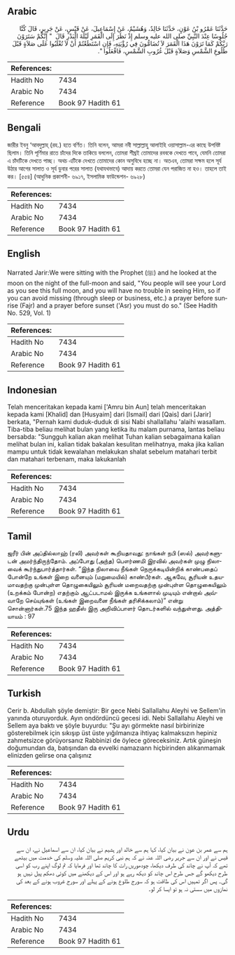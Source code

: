 ## Arabic


<div dir="rtl" lang="ar" style={{fontSize:'larger',backgroundColor:'#f8f9fa',padding:20}}>
حَدَّثَنَا عَمْرُو بْنُ عَوْنٍ، حَدَّثَنَا خَالِدٌ، وَهُشَيْمٌ، عَنْ إِسْمَاعِيلَ، عَنْ قَيْسٍ، عَنْ جَرِيرٍ، قَالَ كُنَّا جُلُوسًا عِنْدَ النَّبِيِّ صلى الله عليه وسلم إِذْ نَظَرَ إِلَى الْقَمَرِ لَيْلَةَ الْبَدْرِ قَالَ ‏ "‏ إِنَّكُمْ سَتَرَوْنَ رَبَّكُمْ كَمَا تَرَوْنَ هَذَا الْقَمَرَ لاَ تُضَامُّونَ فِي رُؤْيَتِهِ، فَإِنِ اسْتَطَعْتُمْ أَنْ لاَ تُغْلَبُوا عَلَى صَلاَةٍ قَبْلَ طُلُوعِ الشَّمْسِ وَصَلاَةٍ قَبْلَ غُرُوبِ الشَّمْسِ، فَافْعَلُوا ‏"‏‏.‏
</div>
<div style={{backgroundColor:'#f8f9fa',padding:20, marginBottom: 10}}><table> <thead> <tr> <th>References:</th> <th></th> </tr> </thead> <tbody><tr><td>Hadith No</td><td>7434</td></tr><tr><td>Arabic No</td><td>7434</td></tr><tr><td>Reference</td><td>Book 97 Hadith 61</td></tr></tbody></table></div>

## Bengali


<div dir="ltr" lang="bn" style={{fontSize:'larger',backgroundColor:'#f8f9fa',padding:20}}>
জারীর ইবনু ‘আবদুল্লাহ্ (রহ.) হতে বর্ণিত। তিনি বলেন, আমরা নবী সাল্লাল্লাহু আলাইহি ওয়াসাল্লাম-এর কাছে উপবিষ্ট ছিলাম। তিনি পূর্ণিমার রাতে চাঁদের দিকে তাকিয়ে বললেন, তোমরা শীঘ্রই তোমাদের রববকে দেখতে পাবে, যেমনি তোমরা এ চাঁদটিকে দেখতে পাচ্ছ। অথচ এটিকে দেখতে তোমাদের কোন অসুবিধে হচ্ছে না। অতএব, তোমরা সক্ষম হলে সূর্য উঠার আগের সালাত ও সূর্য ডুবার পরের সালাত (যথাযথভাবে) আদায় করতে তোমরা যেন পরাজিত না হও। তাহলে তাই কর। [৫৫৪] (আধুনিক প্রকাশনী- ৬৯১৭, ইসলামিক ফাউন্ডেশন- ৬৯২৮)
</div>
<div style={{backgroundColor:'#f8f9fa',padding:20, marginBottom: 10}}><table> <thead> <tr> <th>References:</th> <th></th> </tr> </thead> <tbody><tr><td>Hadith No</td><td>7434</td></tr><tr><td>Arabic No</td><td>7434</td></tr><tr><td>Reference</td><td>Book 97 Hadith 61</td></tr></tbody></table></div>

## English


<div dir="ltr" lang="en" style={{fontSize:'larger',backgroundColor:'#f8f9fa',padding:20}}>
Narrated Jarir:We were sitting with the Prophet (ﷺ) and he looked at the moon on the night of the full-moon and said, "You people will see your Lord as you see this full moon, and you will have no trouble in seeing Him, so if you can avoid missing (through sleep or business, etc.) a prayer before sunrise (Fajr) and a prayer before sunset ('Asr) you must do so." (See Hadith No. 529, Vol. 1)
</div>
<div style={{backgroundColor:'#f8f9fa',padding:20, marginBottom: 10}}><table> <thead> <tr> <th>References:</th> <th></th> </tr> </thead> <tbody><tr><td>Hadith No</td><td>7434</td></tr><tr><td>Arabic No</td><td>7434</td></tr><tr><td>Reference</td><td>Book 97 Hadith 61</td></tr></tbody></table></div>

## Indonesian


<div dir="ltr" lang="id" style={{fontSize:'larger',backgroundColor:'#f8f9fa',padding:20}}>
Telah menceritakan kepada kami ['Amru bin Aun] telah menceritakan kepada kami [Khalid] dan [Husyaim] dari [Ismail] dari [Qais] dari [Jarir] berkata, "Pernah kami duduk-duduk di sisi Nabi shallallahu 'alaihi wasallam. Tiba-tiba beliau melihat bulan yang ketika itu malam purnama, lantas beliau bersabda: "Sungguh kalian akan melihat Tuhan kalian sebagaimana kalian melihat bulan ini, kalian tidak bakalan kesulitan melihatnya, maka jika kalian mampu untuk tidak kewalahan melakukan shalat sebelum matahari terbit dan matahari terbenam, maka lakukanlah
</div>
<div style={{backgroundColor:'#f8f9fa',padding:20, marginBottom: 10}}><table> <thead> <tr> <th>References:</th> <th></th> </tr> </thead> <tbody><tr><td>Hadith No</td><td>7434</td></tr><tr><td>Arabic No</td><td>7434</td></tr><tr><td>Reference</td><td>Book 97 Hadith 61</td></tr></tbody></table></div>

## Tamil


<div dir="ltr" lang="ta" style={{fontSize:'larger',backgroundColor:'#f8f9fa',padding:20}}>
ஜரீர் பின் அப்தில்லாஹ் (ரலி) அவர்கள் கூறியதாவது: நாங்கள் நபி (ஸல்) அவர்களுடன் அமர்ந்திருந்தோம். அப்போது (அந்த) பௌர்ணமி இரவில் அவர்கள் முழு நிலாவைக் கூர்ந்துபார்த்தார்கள். “இந்த நிலாவை நீங்கள் நெருக்கடியின்றிக் காண்பதைப் போன்றே உங்கள் இறை வனையும் (மறுமையில்) காண்பீர்கள். ஆகவே, சூரியன் உதயமாவதற்கு முன்புள்ள தொழுகையிலும் சூரியன் மறைவதற்கு முன்புள்ள தொழுகையிலும் (உறக்கம் போன்ற) எதற்கும் ஆட்படாமல் இருக்க உங்களால் முடியும் என்றால் அவ்வாறே செய்யுங்கள் (உங்கள் இறைவனை நீங்கள் தரிசிக்கலாம்)” என்று சொன்னார்கள்.75 இந்த ஹதீஸ் இரு அறிவிப்பாளர் தொடர்களில் வந்துள்ளது. அத்தியாயம் : 97
</div>
<div style={{backgroundColor:'#f8f9fa',padding:20, marginBottom: 10}}><table> <thead> <tr> <th>References:</th> <th></th> </tr> </thead> <tbody><tr><td>Hadith No</td><td>7434</td></tr><tr><td>Arabic No</td><td>7434</td></tr><tr><td>Reference</td><td>Book 97 Hadith 61</td></tr></tbody></table></div>

## Turkish


<div dir="ltr" lang="tr" style={{fontSize:'larger',backgroundColor:'#f8f9fa',padding:20}}>
Cerir b. Abdullah şöyle demiştir: Bir gece Nebi Sallallahu Aleyhi ve Sellem'in yanında oturuyorduk. Ayın ondördüncü gecesi idi. Nebi Sallallahu Aleyhi ve Sellem aya baktı ve şöyle buyurdu: "Şu ayı görmekte nasıl birbirinize gösterebilmek için sıkışıp üst üste yığılmanıza ihtiyaç kalmaksızın hepiniz zahmetsizce görüyorsanız Rabbinizi de öylece göreceksiniz. Artık güneşin doğumundan da, batışından da evvelki namazıann hiçbirinden alıkanmamak elinizden gelirse ona çalışınız
</div>
<div style={{backgroundColor:'#f8f9fa',padding:20, marginBottom: 10}}><table> <thead> <tr> <th>References:</th> <th></th> </tr> </thead> <tbody><tr><td>Hadith No</td><td>7434</td></tr><tr><td>Arabic No</td><td>7434</td></tr><tr><td>Reference</td><td>Book 97 Hadith 61</td></tr></tbody></table></div>

## Urdu


<div dir="rtl" lang="ur" style={{fontSize:'larger',backgroundColor:'#f8f9fa',padding:20}}>
ہم سے عمر بن عون نے بیان کیا، کہا ہم سے خالد اور ہشیم نے بیان کیا، ان سے اسماعیل نے، ان سے قیس نے اور ان سے جریر رضی اللہ عنہ نے کہ ہم نبی کریم صلی اللہ علیہ وسلم کی خدمت میں بیٹھے تھے کہ آپ نے چاند کی طرف دیکھا، چودھوریں رات کا چاند تھا اور فرمایا کہ تم لوگ اپنے رب کو اسی طرح دیکھو گے جس طرح اس چاند کو دیکھ رہے ہو اور اس کے دیکھنے میں کوئی دھکم پیل نہیں ہو گی۔ پس اگر تمہیں اس کی طاقت ہو کہ سورج طلوع ہونے کے پہلے اور سورج غروب ہونے کے بعد کی نمازوں میں سستی نہ ہو تو ایسا کر لو۔
</div>
<div style={{backgroundColor:'#f8f9fa',padding:20, marginBottom: 10}}><table> <thead> <tr> <th>References:</th> <th></th> </tr> </thead> <tbody><tr><td>Hadith No</td><td>7434</td></tr><tr><td>Arabic No</td><td>7434</td></tr><tr><td>Reference</td><td>Book 97 Hadith 61</td></tr></tbody></table></div>